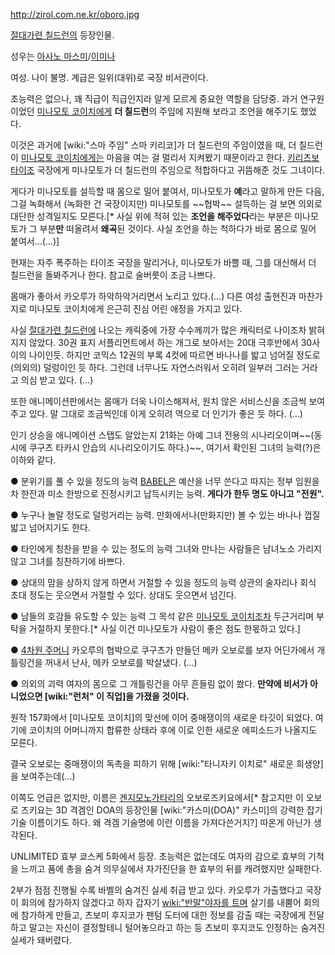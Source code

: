 http://zirol.com.ne.kr/oboro.jpg

[[절대가련 칠드런]]의 등장인물.

성우는 [[아사노 마스미]]/[[이미나]]

여성. 나이 불명. 계급은 일위(대위)로 국장 비서관이다.

초능력은 없으나, 꽤 직급이 직급인지라 알게 모르게 중요한 역할을 담당중. 과거 연구원이었던 [[미나모토 코이치]]에게 '''더 칠드런'''의 주임에 지원해 보라고 조언을 해주기도 했었다. 

이것은 과거에 [wiki:"스마 주임" 스마 키리코]가 더 칠드런의 주임이였을 때, 더 칠드런이 [[미나모토 코이치]]에게는 마음을 여는 걸 멀리서 지켜봤기 때문이라고 한다. [[키리츠보 타이조]] 국장에게 미나모토가 더 칠드런의 주임으로 적합하다고 귀뜸해준 것도 그녀이다.

게다가 미나모토를 설득할 때 몸으로 밀어 붙여서, 미나모토가 '''예'''라고 말하게 만든 다음, 그걸 녹화해서 (녹화한 건 국장이지만) 미나모토를 ~~협박~~ 설득하는 걸 보면 의외로 대단한 성격일지도 모른다.[* 사실 위에 적혀 있는 '''조언을 해주었다'''라는 부분은 미나모토가 그 부분'''만''' 떠올려서 '''왜곡'''된 것이다. 사실 조언을 하는 척하다가 바로 몸으로 밀어 붙여서…(…)]

현재는 자주 폭주하는 타이조 국장을 말리거나, 미나모토가 바쁠 때, 그를 대신해서 더 칠드런을 돌봐주거나 한다. 참고로 술버릇이 조금 나쁘다.

몸매가 좋아서 카오루가 하악하악거리면서 노리고 있다.(…) 다른 여성 출현진과 마찬가지로 미나모토 코이치에게 은근히 진심 어린 애정을 가지고 있다.

사실 [[절대가련 칠드런]]에 나오는 캐릭중에 가장 수수께끼가 많은 캐릭터로 나이조차 밝혀지지 않았다. 30권 표지 서플리먼트에서 하는 개그로 보아서는 20대 극후반에서 30사이의 나이인듯. 하지만 코믹스 12권의 부록 4컷에 따르면 바나나를 밟고 넘어질 정도로 (의외의) 덜렁이인 듯 하다. 그런데 너무나도 자연스러워서 오히려 일부러 그러는 거라고 의심 받고 있다. (…)

또한 애니메이션판에서는 몸매가 더욱 나이스해져서, 원치 않은 서비스신을 조금씩 보여주고 있다. 말 그대로 조금씩인데 이게 오히려 역으로 더 인기가 좋은 듯 하다. (…)

인기 상승을 애니메이션 스탭도 알았는지 21화는 아예 그녀 전용의 시나리오이며~~(동시에 쿠구츠 타카시 안습의 시나리오이기도 하다.)~~, 여기서 확인된 그녀의 능력(?)은 이하와 같다.

● 분위기를 풀 수 있을 정도의 능력
[[BABEL]]은 예산을 너무 쓴다고 따지는 정부 임원을 차 한잔과 미소 한방으로 진정시키고 납득시키는 능력. '''게다가 한두 명도 아니고 "전원".'''

● 누구나 놀랄 정도로 덜렁거리는 능력.
만화에서나(만화지만) 볼 수 있는 바나나 껍질 밟고 넘어지기도 한다.

● 타인에게 칭찬을 받을 수 있는 정도의 능력
그녀와 만나는 사람들은 남녀노소 가리지 않고 그녀를 칭찬하기에 바쁘다.

● 상대의 맘을 상하지 않게 하면서 거절할 수 있을 정도의 능력
상관의 술자리나 회식 초대 정도는 웃으면서 거절할 수 있다. 상대도 웃으면서 넘긴다.

● 남들의 호감들 유도할 수 있는 능력
그 목석 같은 [[미나모토 코이치]]조차 두근거리며 부탁을 거절하지 못한다.[* 사실 이건 미나모토가 사람이 좋은 점도 한몫하고 있다.]

● [[4차원 주머니]]
카오루의 협박으로 쿠구츠가 만들던 메카 오보로를 보자 어딘가에서 개틀링건을 꺼내서 난사, 메카 오보로를 박살냈다. (…)

● 의외의 괴력
여자의 몸으로 그 개틀링건을 아무 흔들림 없이 쐈다.
'''만약에 비서가 아니었으면 [wiki:"런처" 이 직업]을 가졌을 것이다.'''

원작 157화에서 [미나모토 코이치]의 맞선에 이어 중매쟁이의 새로운 타깃이 되었다. 여기에 코이치의 어머니까지 합류한 상태라 후에 이로 인한 새로운 에피소드가 나올지도 모른다.

결국 오보로는 중매쟁이의 독촉을 피하기 위해 [wiki:"타니자키 이치로" 새로운 희생양]을 보여주는데(...)

이쪽도 언급은 없지만, 이름은 [[겐지모노가타리]]의 오보로즈키요에서[* 참고지만 이 오보로 즈키요는 3D 격겜인 DOA의 등장인물 [wiki:"카스미(DOA)" 카스미]의 강력한 잡기 기술 이름이기도 하다. 왜 격겜 기술명에 이런 이름을 가져다쓴거지?] 따온게 아닌가 생각된다.

UNLIMITED 효부 쿄스케 5화에서 등장. 초능력은 없는데도 여자의 감으로 효부의 기척을 느끼고 품에 총을 숨겨 의무실에서 자가진단을 한 효부의 뒤를 캐려했지만 실패한다.

2부가 점점 진행될 수록 바벨의 숨겨진 실세 취급 받고 있다.
카오루가 가출했다고 국장이 회의에 참가하지 않겠다고 하자 갑자기 [[wiki:"반말"야자를 트며]] 살기를 내뿜어 회의에 참가하게 만들고, 츠보미 후지코가 팬텀 도터에 대한 정보를 감출 때는 국장에게 전달하고 말고는 자신이 결정할테니 털어놓으라고 하는 등 츠보미 후지코도 인정하는 숨겨진 실세가 돼버렸다.
